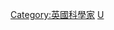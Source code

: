 {{Catnav|頁面分類|人类社会|人物|各職業人物|气象学家}}
{{Catnav|頁面分類|人物|各國人物|各國科學家|英國科學家}}
{{Catnav|頁面分類|人物|各職業人物|科学家|气象学家}}
{{Catnav|頁面分類|人物|各職業人物|气象学家}}
{{Commonscat|Meteorologists from the United Kingdom}}

[[Category:英國科學家|Category:英國科學家]]
[[Category:各国气象学家|U]]
